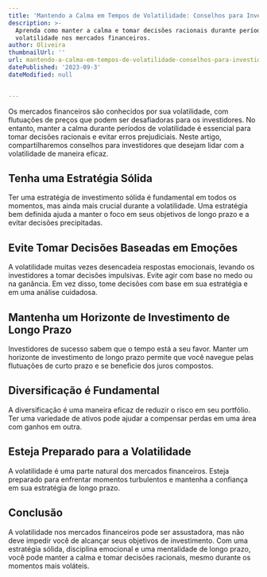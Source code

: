 ```yaml
---
title: 'Mantendo a Calma em Tempos de Volatilidade: Conselhos para Investidores'
description: >-
  Aprenda como manter a calma e tomar decisões racionais durante períodos de
  volatilidade nos mercados financeiros.
author: Oliveira
thumbnailUrl: ''
url: mantendo-a-calma-em-tempos-de-volatilidade-conselhos-para-investidores
datePublished: '2023-09-3'
dateModified: null


---
```


Os mercados financeiros são conhecidos por sua volatilidade, com flutuações de preços que podem ser desafiadoras para os investidores. No entanto, manter a calma durante períodos de volatilidade é essencial para tomar decisões racionais e evitar erros prejudiciais. Neste artigo, compartilharemos conselhos para investidores que desejam lidar com a volatilidade de maneira eficaz.

## Tenha uma Estratégia Sólida

Ter uma estratégia de investimento sólida é fundamental em todos os momentos, mas ainda mais crucial durante a volatilidade. Uma estratégia bem definida ajuda a manter o foco em seus objetivos de longo prazo e a evitar decisões precipitadas.

## Evite Tomar Decisões Baseadas em Emoções

A volatilidade muitas vezes desencadeia respostas emocionais, levando os investidores a tomar decisões impulsivas. Evite agir com base no medo ou na ganância. Em vez disso, tome decisões com base em sua estratégia e em uma análise cuidadosa.

## Mantenha um Horizonte de Investimento de Longo Prazo

Investidores de sucesso sabem que o tempo está a seu favor. Manter um horizonte de investimento de longo prazo permite que você navegue pelas flutuações de curto prazo e se beneficie dos juros compostos.

## Diversificação é Fundamental

A diversificação é uma maneira eficaz de reduzir o risco em seu portfólio. Ter uma variedade de ativos pode ajudar a compensar perdas em uma área com ganhos em outra.

## Esteja Preparado para a Volatilidade

A volatilidade é uma parte natural dos mercados financeiros. Esteja preparado para enfrentar momentos turbulentos e mantenha a confiança em sua estratégia de longo prazo.

## Conclusão

A volatilidade nos mercados financeiros pode ser assustadora, mas não deve impedir você de alcançar seus objetivos de investimento. Com uma estratégia sólida, disciplina emocional e uma mentalidade de longo prazo, você pode manter a calma e tomar decisões racionais, mesmo durante os momentos mais voláteis.

